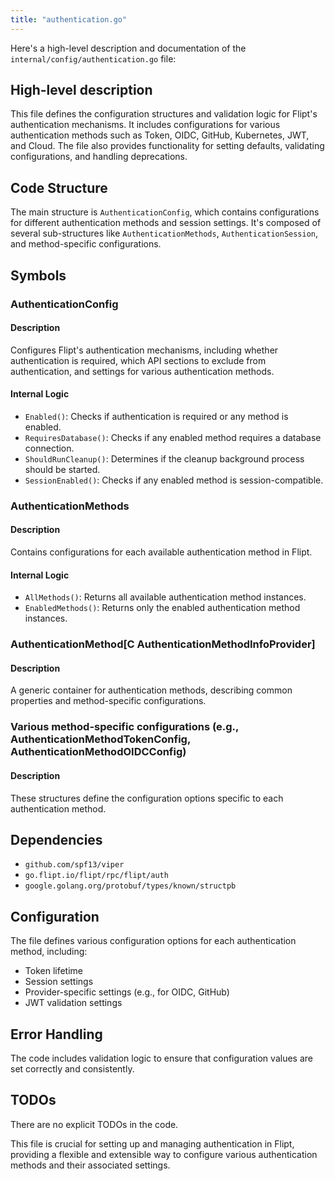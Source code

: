```yaml
---
title: "authentication.go"
---
```


Here's a high-level description and documentation of the `internal/config/authentication.go` file:

## High-level description

This file defines the configuration structures and validation logic for Flipt's authentication mechanisms. It includes configurations for various authentication methods such as Token, OIDC, GitHub, Kubernetes, JWT, and Cloud. The file also provides functionality for setting defaults, validating configurations, and handling deprecations.

## Code Structure

The main structure is `AuthenticationConfig`, which contains configurations for different authentication methods and session settings. It's composed of several sub-structures like `AuthenticationMethods`, `AuthenticationSession`, and method-specific configurations.

## Symbols

### AuthenticationConfig

#### Description
Configures Flipt's authentication mechanisms, including whether authentication is required, which API sections to exclude from authentication, and settings for various authentication methods.

#### Internal Logic
- `Enabled()`: Checks if authentication is required or any method is enabled.
- `RequiresDatabase()`: Checks if any enabled method requires a database connection.
- `ShouldRunCleanup()`: Determines if the cleanup background process should be started.
- `SessionEnabled()`: Checks if any enabled method is session-compatible.

### AuthenticationMethods

#### Description
Contains configurations for each available authentication method in Flipt.

#### Internal Logic
- `AllMethods()`: Returns all available authentication method instances.
- `EnabledMethods()`: Returns only the enabled authentication method instances.

### AuthenticationMethod[C AuthenticationMethodInfoProvider]

#### Description
A generic container for authentication methods, describing common properties and method-specific configurations.

### Various method-specific configurations (e.g., AuthenticationMethodTokenConfig, AuthenticationMethodOIDCConfig)

#### Description
These structures define the configuration options specific to each authentication method.

## Dependencies
- `github.com/spf13/viper`
- `go.flipt.io/flipt/rpc/flipt/auth`
- `google.golang.org/protobuf/types/known/structpb`

## Configuration
The file defines various configuration options for each authentication method, including:
- Token lifetime
- Session settings
- Provider-specific settings (e.g., for OIDC, GitHub)
- JWT validation settings

## Error Handling
The code includes validation logic to ensure that configuration values are set correctly and consistently.

## TODOs
There are no explicit TODOs in the code.

This file is crucial for setting up and managing authentication in Flipt, providing a flexible and extensible way to configure various authentication methods and their associated settings.